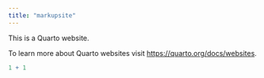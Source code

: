 ```yaml
---
title: "markupsite"
---
```


This is a Quarto website.

To learn more about Quarto websites visit <https://quarto.org/docs/websites>.

```r
1 + 1
```
